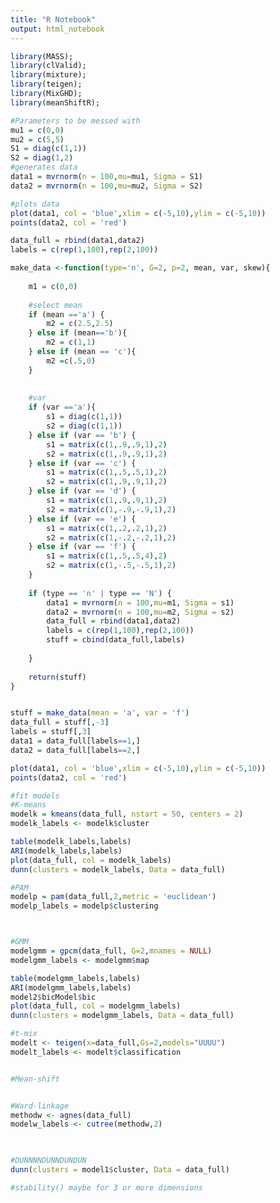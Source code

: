 ```yaml
---
title: "R Notebook"
output: html_notebook
---
```


```r
library(MASS);
library(clValid);
library(mixture);
library(teigen);
library(MixGHD);
library(meanShiftR);

```


```r
#Parameters to be messed with
mu1 = c(0,0)
mu2 = c(5,5)
S1 = diag(c(1,1))
S2 = diag(1,2)
#generates data
data1 = mvrnorm(n = 100,mu=mu1, Sigma = S1)
data2 = mvrnorm(n = 100,mu=mu2, Sigma = S2)

#plots data
plot(data1, col = 'blue',xlim = c(-5,10),ylim = c(-5,10))
points(data2, col = 'red')

data_full = rbind(data1,data2)
labels = c(rep(1,100),rep(2,100))

```

```r
make_data <-function(type='n', G=2, p=2, mean, var, skew){
    
    m1 = c(0,0)
    
    #select mean
    if (mean =='a') {
        m2 = c(2.5,2.5)
    } else if (mean=='b'){
        m2 = c(1,1)
    } else if (mean == 'c'){
        m2 =c(.5,0)
    }
    
    
    #var
    if (var =='a'){
        s1 = diag(c(1,1))
        s2 = diag(c(1,1))
    } else if (var == 'b') {
        s1 = matrix(c(1,.9,.9,1),2)
        s2 = matrix(c(1,.9,.9,1),2)
    } else if (var == 'c') {
        s1 = matrix(c(1,.5,.5,1),2)
        s2 = matrix(c(1,.9,.9,1),2)
    } else if (var == 'd') {
        s1 = matrix(c(1,.9,.9,1),2)
        s2 = matrix(c(1,-.9,-.9,1),2)
    } else if (var == 'e') {
        s1 = matrix(c(1,.2,.2,1),2)
        s2 = matrix(c(1,-.2,-.2,1),2)
    } else if (var == 'f') {
        s1 = matrix(c(1,.5,.5,4),2)
        s2 = matrix(c(1,-.5,-.5,1),2)
    } 
    
    if (type == 'n' | type == 'N') {
        data1 = mvrnorm(n = 100,mu=m1, Sigma = s1)
        data2 = mvrnorm(n = 100,mu=m2, Sigma = s2)
        data_full = rbind(data1,data2)
        labels = c(rep(1,100),rep(2,100))
        stuff = cbind(data_full,labels)
        
    }    
    
    return(stuff)
}


stuff = make_data(mean = 'a', var = 'f')
data_full = stuff[,-3]
labels = stuff[,3]
data1 = data_full[labels==1,]
data2 = data_full[labels==2,]

plot(data1, col = 'blue',xlim = c(-5,10),ylim = c(-5,10))
points(data2, col = 'red')

```


```r

#fit models
#K-means
modelk = kmeans(data_full, nstart = 50, centers = 2)
modelk_labels <- modelk$cluster

table(modelk_labels,labels)
ARI(modelk_labels,labels)
plot(data_full, col = modelk_labels)
dunn(clusters = modelk_labels, Data = data_full)

#PAM
modelp = pam(data_full,2,metric = 'euclidean')
modelp_labels = modelp$clustering



#GMM
modelgmm = gpcm(data_full, G=2,mnames = NULL)
modelgmm_labels <- modelgmm$map

table(modelgmm_labels,labels)
ARI(modelgmm_labels,labels)
model2$bicModel$bic
plot(data_full, col = modelgmm_labels)
dunn(clusters = modelgmm_labels, Data = data_full)

#t-mix
modelt <- teigen(x=data_full,Gs=2,models="UUUU") 
modelt_labels <- modelt$classification


#Mean-shift


#Ward-linkage
methodw <- agnes(data_full)
modelw_labels <- cutree(methodw,2)

    
```

```r
#DUNNNNDUNNDUNDUN
dunn(clusters = model1$cluster, Data = data_full)

#stability() maybe for 3 or more dimensions

```

